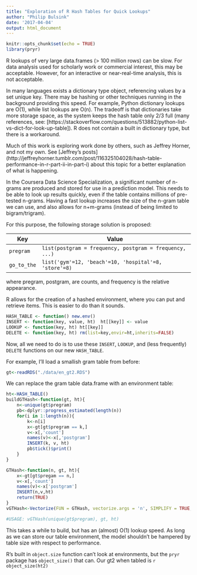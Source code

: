 ```yaml
---
title: "Exploration of R Hash Tables for Quick Lookups"
author: "Philip Bulsink"
date: '2017-04-04'
output: html_document
---
```


```r
knitr::opts_chunk$set(echo = TRUE)
library(pryr)
```


R lookups of very large data.frames (> 100 million rows) can be slow. For data analysis used for scholarly work or commercial interest, this may be acceptable. However, for an interactive or near-real-time analysis, this is not acceptable. 

In many languages exists a dictionary type object, referencing values by a set unique key. There may be hashing or other techniques running in the background providing this speed. For example, Python dictionary lookups are O(1), while list lookups are O(n). The tradeoff is that dictionaries take more storage space, as the system keeps the hash table only 2/3 full (many references, see: [https://stackoverflow.com/questions/513882/python-list-vs-dict-for-look-up-table]). R does not contain a built in dictionary type, but there is a workaround.

Much of this work is exploring work done by others, such as Jeffrey Horner, and not my own. See [Jeffrey's posts] (http://jeffreyhorner.tumblr.com/post/116325104028/hash-table-performance-in-r-part-ii-in-part-i) about this topic for a better explanation of what is happening.

In the Coursera Data Science Specialization, a significant number of n-grams are produced and stored for use in a prediction model. This needs to be able to look up results quickly, even if the table contains millions of pre-tested n-grams. Having a fast lookup increases the size of the n-gram table we can use, and also allows for n+m-grams (instead of being limited to bigram/trigram). 

For this purpose, the following storage solution is proposed:

| Key | Value |
|---|---|
| `pregram` | `list(postgram = frequency, postgram = frequency, ...)` |
| `go_to_the` | `list('gym'=12, 'beach'=10, 'hospital'=8, 'store'=8)` |

where pregram, postgram, are counts, and frequency is the relative appearance.

R allows for the creation of a hashed environment, where you can put and retrieve items. This is easier to do than it sounds.

```r
HASH_TABLE <- function() new.env()
INSERT <- function(key, value, ht)  ht[[key]] <- value
LOOKUP <- function(key, ht) ht[[key]]
DELETE <- function(key, ht) rm(list=key,envir=ht,inherits=FALSE)
```

Now, all we need to do is to use these `INSERT`, `LOOKUP`, and (less frequently) `DELETE` functions on our new `HASH_TABLE`.

For example, I'll load a smallish gram table from before:
```r
gt<-readRDS("./data/en_gt2.RDS")
```

We can replace the gram table data.frame with an environment table:
```r
ht<-HASH_TABLE()
buildGTHash<-function(gt, ht){
    n<-unique(gt$pregram)
    pb<-dplyr::progress_estimated(length(n))
    for(i in 1:length(n)){
        k<-n[i]
        x<-gt[gt$pregram == k,]
        v<-x[,'count']
        names(v)<-x[,'postgram']
        INSERT(k, v, ht)
        pb$tick()$print()
    } 
}

GTHash<-function(n, gt, ht){
    x<-gt[gt$pregam == n,]
    v<-x[,'count']
    names(v)<-x['postgram']
    INSERT(n,v,ht)
    return(TRUE)
}
vGTHash<-Vectorize(FUN = GTHash, vectorize.args = 'n', SIMPLIFY = TRUE, USE.NAMES = FALSE)

#USAGE: vGTHash(unique(gt$pregram), gt, ht)
```

This takes a while to build, but has an (almost) O(1) lookup speed. As long as we can store our table environment, the model shouldn't be hampered by table size with respect to performance.

R's built in `object.size` function can't look at environments, but the `pryr` package has `object_size()` that can. Our gt2 when tabled is `r object_size(ht2)`

